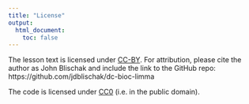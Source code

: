 ```yaml
---
title: "License"
output:
  html_document:
    toc: false
---
```


The lesson text is licensed under [CC-BY][]. For attribution, please cite the
author as John Blischak and include the link to the GitHub repo:
https://github.com/jdblischak/dc-bioc-limma

The code is licensed under [CC0][] (i.e. in the public domain).

[CC-BY]: https://creativecommons.org/licenses/by/4.0/
[CC0]: https://creativecommons.org/choose/zero/



